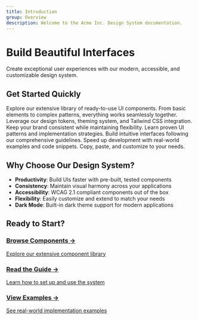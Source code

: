 ```yaml
---
title: Introduction
group: Overview
description: Welcome to the Acme Inc. Design System documentation.
---
```



<div class="hero">
  <div class="hero-content">
    <h1 class="text-4xl sm:text-5xl font-bold bg-clip-text text-transparent bg-gradient-to-r from-purple-600 to-pink-600 dark:from-purple-400 dark:to-pink-400 mb-4">
      Build Beautiful Interfaces
    </h1>
    <p class="text-xl text-[#666687] dark:text-gray-400 max-w-2xl">
      Create exceptional user experiences with our modern, accessible, and
      customizable design system.
    </p>
  </div>
</div>

## Get Started Quickly

<CardGrid>
  <Card title="Components" icon="blocks" gradient="blue">
    Explore our extensive library of ready-to-use UI components. From basic
    elements to complex patterns, everything works seamlessly together.
  </Card>
  <Card title="Styling & Themes" icon="brush" gradient="purple">
    Leverage our design tokens, theming system, and Tailwind CSS integration.
    Keep your brand consistent while maintaining flexibility.
  </Card>
  <Card title="Best Practices" icon="lightbulb" gradient="orange">
    Learn proven UI patterns and implementation strategies. Build intuitive
    interfaces following our comprehensive guidelines.
  </Card>
  <Card title="Code Examples" icon="sparkles" gradient="green">
    Speed up development with real-world examples and code snippets. Copy,
    paste, and customize to your needs.
  </Card>
</CardGrid>

## Why Choose Our Design System?

- **Productivity**: Build UIs faster with pre-built, tested components
- **Consistency**: Maintain visual harmony across your applications
- **Accessibility**: WCAG 2.1 compliant components out of the box
- **Flexibility**: Easily customize and extend to match your needs
- **Dark Mode**: Built-in dark theme support for modern applications

## Ready to Start?

<div class="cta-grid">
  <a href="/components/button" class="cta-card primary">
    <h3>Browse Components →</h3>
    <p>Explore our extensive component library</p>
  </a>
  <a href="/getting-started" class="cta-card secondary">
    <h3>Read the Guide →</h3>
    <p>Learn how to set up and use the system</p>
  </a>
  <a href="/components/accordion" class="cta-card secondary">
    <h3>View Examples →</h3>
    <p>See real-world implementation examples</p>
  </a>
</div>

<style>
  {`
.hero {
  @apply -mx-4 sm:-mx-8 -mt-6 mb-12 py-12 px-4 sm:px-8 bg-gradient-to-br from-purple-500/5 to-pink-500/5 dark:from-purple-500/10 dark:to-pink-500/10 border-b border-[#DCDCE4] dark:border-gray-800;
}

.hero-content {
  @apply max-w-4xl mx-auto text-center;
}

.cta-grid {
  @apply grid grid-cols-1 sm:grid-cols-2 lg:grid-cols-3 gap-6 my-8;
}

.cta-card {
  @apply block p-6 rounded-lg border border-[#DCDCE4] dark:border-gray-800 transition-all duration-300 hover:scale-[1.02] no-underline;
}

.cta-card.primary {
  @apply bg-gradient-to-br from-purple-500 to-pink-500 border-0;
}

.cta-card.primary h3 {
  @apply text-white font-medium mb-1;
}

.cta-card.primary p {
  @apply text-white/90 text-sm;
}

.cta-card.secondary {
  @apply bg-white dark:bg-gray-900/50;
}

.cta-card.secondary h3 {
  @apply text-[#19191C] dark:text-white font-medium mb-1;
}

.cta-card.secondary p {
  @apply text-[#666687] dark:text-gray-400 text-sm;
}
`}
</style>
